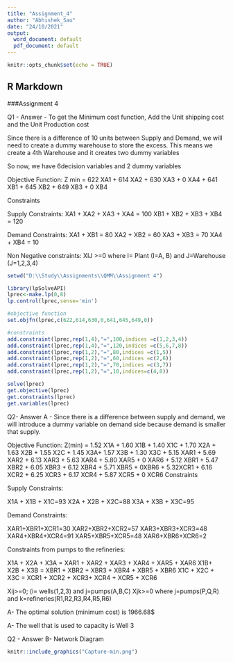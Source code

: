 ---
title: "Assignment_4"
author: "Abhishek_Sau"
date: "24/10/2021"
output:
  word_document: default
  pdf_document: default
---

```{r setup, include=FALSE}
knitr::opts_chunk$set(echo = TRUE)
```

## R Markdown

###Assignment 4

Q1 - Answer - To get the Minimum cost function, Add the Unit shipping cost and the Unit Production cost

Since there is a difference of 10 units between Supply and Demand, we will need to create a dummy warehouse to store the excess. This means we create a 4th Warehouse and it creates two dummy variables

So now, we have 6decision variables and 2 dummy variables

Objective Function:
Z min = 622 XA1 + 614 XA2 + 630 XA3 + 0 XA4 + 641 XB1 + 645 XB2 + 649 XB3 + 0 XB4

Constraints

Supply Constraints:
XA1 + XA2 + XA3 + XA4 = 100
XB1 + XB2 + XB3 + XB4 = 120

Demand Constraints:
XA1 + XB1 = 80
XA2 + XB2 = 60
XA3 + XB3 = 70
XA4 + XB4 = 10 

Non Negative constraints:
XIJ >=0 where I= Plant (I=A, B) and J=Warehouse (J=1,2,3,4)


```{r}

setwd("D:\\Study\\Assignments\\QMM\\Assignment 4")

library(lpSolveAPI)
lprec<-make.lp(0,8)
lp.control(lprec,sense='min')

#objective function
set.objfn(lprec,c(622,614,630,0,641,645,649,0))

#constraints
add.constraint(lprec,rep(1,4),"=",100,indices =c(1,2,3,4))
add.constraint(lprec,rep(1,4),"=",120,indices =c(5,6,7,8))
add.constraint(lprec,rep(1,2),"=",80,indices =c(1,5))
add.constraint(lprec,rep(1,2),"=",60,indices =c(2,6))
add.constraint(lprec,rep(1,2),"=",70,indices =c(3,7))
add.constraint(lprec,rep(1,2),"=",10,indices=c(4,8))

solve(lprec)
get.objective(lprec)
get.constraints(lprec)
get.variables(lprec)
```
Q2- Answer A -
Since there is a difference between supply and demand, we will introduce a dummy variable on demand side because demand is smaller that supply.

Objective Function:
Z(min) = 1.52 X1A + 1.60 X1B + 1.40 X1C + 1.70 X2A + 1.63 X2B + 1.55 X2C + 1.45 X3A+
1.57 X3B + 1.30 X3C + 5.15 XAR1 + 5.69 XAR2 + 6.13 XAR3 + 5.63 XAR4 + 5.80 XAR5 + 0 XAR6 + 5.12
XBR1 + 5.47 XBR2 + 6.05 XBR3 + 6.12 XBR4 + 5.71 XBR5 + 0XBR6 + 5.32XCR1 + 6.16 XCR2 + 6.25 XCR3 +
6.17 XCR4 + 5.87 XCR5 + 0 XCR6
Constraints

Supply Constraints:

X1A + X1B + X1C=93
X2A + X2B + X2C=88
X3A + X3B + X3C=95

Demand Constraints:

XAR1+XBR1+XCR1=30
XAR2+XBR2+XCR2=57
XAR3+XBR3+XCR3=48
XAR4+XBR4+XCR4=91
XAR5+XBR5+XCR5=48
XAR6+XBR6+XCR6=2

Constraints from pumps to the refineries:

X1A + X2A + X3A = XAR1 + XAR2 + XAR3 + XAR4 + XAR5 + XAR6
X1B+ X2B + X3B = XBR1 + XBR2 + XBR3 + XBR4 + XBR5 + XBR6
X1C + X2C + X3C = XCR1 + XCR2 + XCR3+ XCR4 + XCR5 + XCR6

Xij>=0; (i= wells(1,2,3) and j=pumps(A,B,C)
Xjk>=0 where j=pumps(P,Q,R) and k=refineries(R1,R2,R3,R4,R5,R6)

A- The optimal solution (minimum cost) is 1966.68$

A- The well that is used to capacity is Well 3


Q2 - Answer B- Network Diagram

```{r, fig.height=10, fig.width=10}

knitr::include_graphics("Capture-min.png")
```


